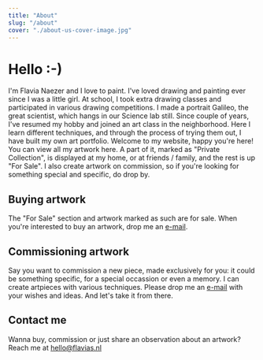 ```yaml
---
title: "About"
slug: "/about"
cover: "./about-us-cover-image.jpg"
---
```


# Hello :-)

I'm Flavia Naezer and I love to paint. I've loved drawing and painting ever since I was a little girl. At school, I took extra drawing classes and participated in various drawing competitions. I made a portrait Galileo, the great scientist, which hangs in our Science lab still. Since couple of years, I've resumed my hobby and joined an art class in the neighborhood. Here I learn different techniques, and through the process of trying them out, I have built my own art portfolio.
Welcome to my website, happy you're here!
You can view all my artwork here. A part of it, marked as "Private Collection", is displayed at my home, or at friends / family, and the rest is up "For Sale". I also create artwork on commission, so if you're looking for something special and specific, do drop by.

## Buying artwork
The "For Sale" section and artwork marked as such are for sale.
When you're interested to buy an artwork, drop me an [e-mail](mailto:hello@flavias.nl).
        
## Commissioning artwork
Say you want to commission a new piece, made exclusively for you: it could be something specific, for a special occassion or even a memory. I can create artpieces with various techniques. Please drop me an [e-mail](mailto:hello@flavias.nl) with your wishes and ideas. And let's take it from there.

## Contact me
Wanna buy, commission or just share an observation about an artwork? Reach me at [hello@flavias.nl](mailto:hello@flavias.nl) 